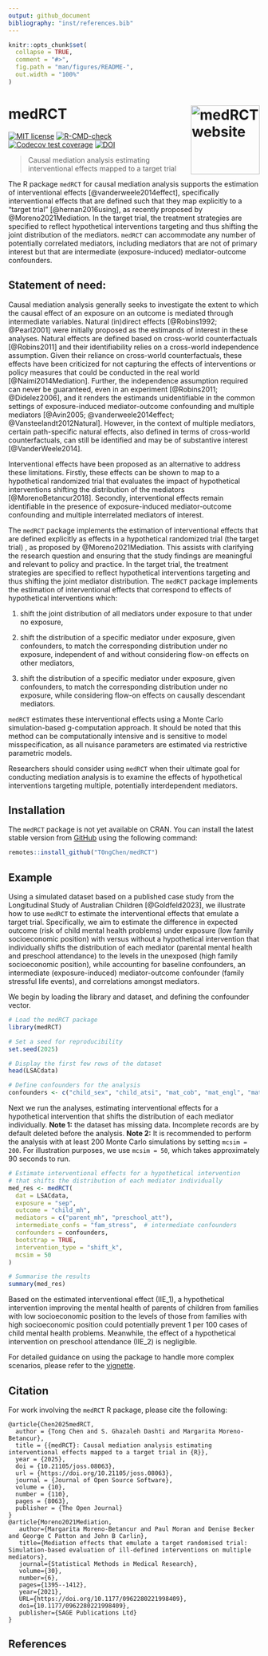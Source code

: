 ```yaml
---
output: github_document
bibliography: "inst/references.bib"
---
```


<!-- README.md is generated from README.Rmd. Please edit that file -->

```r
knitr::opts_chunk$set(
  collapse = TRUE,
  comment = "#>",
  fig.path = "man/figures/README-",
  out.width = "100%"
)
```

# medRCT <a href="https://t0ngchen.github.io/medRCT"><img src="man/figures/logo.png" align="right" height="138" width="138" alt="medRCT website" /></a>

<!-- badges: start -->
[![MIT license](http://img.shields.io/badge/license-MIT-brightgreen.svg)](http://opensource.org/licenses/MIT)
[![R-CMD-check](https://github.com/T0ngChen/medRCT/actions/workflows/R-CMD-check.yaml/badge.svg)](https://github.com/T0ngChen/medRCT/actions/workflows/R-CMD-check.yaml)
[![Codecov test coverage](https://codecov.io/gh/T0ngChen/medRCT/graph/badge.svg)](https://app.codecov.io/gh/T0ngChen/medRCT)
[![DOI](https://joss.theoj.org/papers/10.21105/joss.08063/status.svg)](https://doi.org/10.21105/joss.08063)
<!-- badges: end -->

> Causal mediation analysis estimating interventional effects mapped to a target trial

The R package `medRCT` for causal mediation analysis supports the estimation of interventional effects [@vanderweele2014effect], specifically interventional effects that are defined such that they map explicitly to a "target trial" [@hernan2016using], as recently proposed by @Moreno2021Mediation. In the target trial, the treatment strategies are specified to reflect hypothetical interventions targeting and thus shifting the joint distribution of the mediators. `medRCT` can accommodate any number of potentially correlated mediators, including mediators that are not of primary interest but that are intermediate (exposure-induced) mediator-outcome confounders.  

## Statement of need:

Causal mediation analysis generally seeks to investigate the extent to which the causal effect of an exposure on an outcome is mediated through intermediate variables. Natural (in)direct effects [@Robins1992; @Pearl2001] were initially proposed as the estimands of interest in these analyses. Natural effects are defined based on cross-world counterfactuals [@Robins2011] and their identifiability relies on a cross-world independence assumption. Given their reliance on cross-world counterfactuals, these effects have been criticized for not capturing the effects of interventions or policy measures that could be conducted in the real world [@Naimi2014Mediation]. Further, the independence assumption required can never be guaranteed, even in an experiment [@Robins2011; @Didelez2006], and it renders the estimands unidentifiable in the common settings of exposure-induced mediator-outcome confounding and multiple mediators [@Avin2005; @vanderweele2014effect; @Vansteelandt2012Natural]. However, in the context of multiple mediators, certain path-specific natural effects, also defined in terms of cross-world counterfactuals, can still be identified and may be of substantive interest [@VanderWeele2014].

Interventional effects have been proposed as an alternative to address these limitations. Firstly, these effects can be shown to map to a hypothetical randomized trial that evaluates the impact of hypothetical interventions shifting the distribution of the mediators [@MorenoBetancur2018]. Secondly, interventional effects remain identifiable in the presence of exposure-induced mediator-outcome confounding and multiple interrelated mediators of interest.

The `medRCT` package implements the estimation of interventional effects that are defined explicitly as effects in a hypothetical randomized trial (the target trial) , as proposed by @Moreno2021Mediation. This assists with clarifying the research question and ensuring that the study findings are meaningful and relevant to policy and practice. In the target trial, the treatment strategies are specified to reflect hypothetical interventions targeting and thus shifting the joint mediator distribution.  The `medRCT` package implements the estimation of interventional effects that correspond to effects of hypothetical interventions which:

1. shift the joint distribution of all mediators under exposure to that under no exposure,

2. shift the distribution of a specific mediator under exposure, given confounders, to match the corresponding distribution under no exposure, independent of and without considering flow-on effects on other mediators, 

3. shift the distribution of a specific mediator under exposure, given confounders, to match the corresponding distribution under no exposure, while considering flow-on effects on causally descendant mediators.

`medRCT` estimates these interventional effects using a Monte Carlo simulation-based g-computation approach. It should be noted that this method can be computationally intensive and is sensitive to model misspecification, as all nuisance parameters are estimated via restrictive parametric models.

Researchers should consider using `medRCT` when their ultimate goal for conducting mediation analysis is to examine the effects of hypothetical interventions targeting multiple, potentially interdependent mediators.


## Installation

The `medRCT` package is not yet available on CRAN. You can install the latest stable version from [GitHub](https://github.com/T0ngChen/medRCT) using the following command:

``` r
remotes::install_github("T0ngChen/medRCT")
```

## Example

Using a simulated dataset based on a published case study from the Longitudinal Study of Australian Children [@Goldfeld2023], we illustrate how to use `medRCT` to estimate the interventional effects that emulate a target trial. Specifically, we aim to estimate the difference in expected outcome (risk of child mental health problems) under exposure (low family socioeconomic position) with versus without a hypothetical intervention that individually shifts the distribution of each mediator (parental mental health and preschool attendance) to the levels in the unexposed (high family socioeconomic position), while accounting for baseline confounders, an intermediate (exposure-induced) mediator-outcome confounder (family stressful life events), and correlations amongst mediators. 

We begin by loading the library and dataset, and defining the confounder vector.
```r
# Load the medRCT package
library(medRCT)

# Set a seed for reproducibility
set.seed(2025)

# Display the first few rows of the dataset
head(LSACdata)

# Define confounders for the analysis
confounders <- c("child_sex", "child_atsi", "mat_cob", "mat_engl", "mat_age")
```
Next we run the analyses, estimating interventional effects for a hypothetical intervention that shifts the distribution of each mediator individually. 
**Note 1:** the dataset has missing data. Incomplete records are by default deleted before the analysis. 
**Note 2:** It is recommended to perform the analysis with at least 200 Monte Carlo simulations by setting `mcsim = 200`. For illustration purposes, we use `mcsim = 50`, which takes approximately 90 seconds to run.

```r
# Estimate interventional effects for a hypothetical intervention
# that shifts the distribution of each mediator individually
med_res <- medRCT(
  dat = LSACdata,                      
  exposure = "sep",                    
  outcome = "child_mh",                
  mediators = c("parent_mh", "preschool_att"), 
  intermediate_confs = "fam_stress",  # intermediate confounders 
  confounders = confounders,           
  bootstrap = TRUE,                    
  intervention_type = "shift_k",       
  mcsim = 50                          
)

# Summarise the results
summary(med_res)
```

Based on the estimated interventional effect (IIE_1), a hypothetical intervention improving the mental health of parents of children from families with low socioeconomic position to the levels of those from families with high socioeconomic position could potentially prevent 1 per 100 cases of child mental health problems. Meanwhile, the effect of a hypothetical intervention on preschool attendance (IIE_2) is negligible. 

For detailed guidance on using the package to handle more complex scenarios, please refer to the [vignette](https://t0ngchen.github.io/medRCT/articles/intro.html).

## Citation

For work involving the `medRCT` R package, please cite the following:

    @article{Chen2025medRCT,
      author = {Tong Chen and S. Ghazaleh Dashti and Margarita Moreno-Betancur},
      title = {{medRCT}: Causal mediation analysis estimating interventional effects mapped to a target trial in {R}},
      year = {2025},
      doi = {10.21105/joss.08063},
      url = {https://doi.org/10.21105/joss.08063},
      journal = {Journal of Open Source Software},
      volume = {10},
      number = {110},
      pages = {8063},
      publisher = {The Open Journal}
    }
    @article{Moreno2021Mediation,
       author={Margarita Moreno-Betancur and Paul Moran and Denise Becker and George C Patton and John B Carlin},
       title={Mediation effects that emulate a target randomised trial: Simulation-based evaluation of ill-defined interventions on multiple mediators},
       journal={Statistical Methods in Medical Research},
       volume={30},
       number={6},
       pages={1395--1412},
       year={2021},
       URL={https://doi.org/10.1177/0962280221998409},
       doi={10.1177/0962280221998409},
       publisher={SAGE Publications Ltd}
    }

## References
